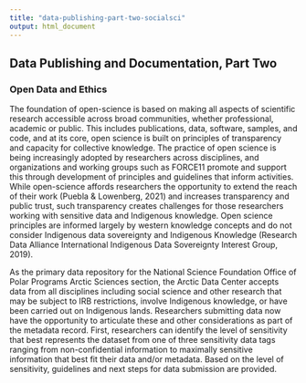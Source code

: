 ```yaml
---
title: "data-publishing-part-two-socialsci"
output: html_document
---
```


## Data Publishing and Documentation, Part Two

### Open Data and Ethics

The foundation of open-science is based on making all aspects of scientific research accessible across broad communities, whether professional, academic or public. This includes publications, data, software, samples, and code, and at its core, open science is built on principles of transparency and capacity for collective knowledge. The practice of open science is being increasingly adopted by researchers across disciplines, and organizations and working groups such as FORCE11 promote and support this through development of principles and guidelines that inform activities. While open-science affords researchers the opportunity to extend the reach of their work (Puebla & Lowenberg, 2021) and increases transparency and public trust, such transparency creates challenges for those researchers working with sensitive data and Indigenous knowledge. Open science principles are informed largely by western knowledge concepts and do not consider Indigenous data  sovereignty and Indigenous Knowledge (Research Data Alliance International Indigenous Data Sovereignty Interest Group, 2019).

As the primary data repository for the National Science Foundation Office of Polar Programs Arctic Sciences section, the Arctic Data Center accepts data from all disciplines including social science and other research that may be subject to IRB restrictions, involve Indigenous knowledge, or have been carried out on Indigenous lands. Researchers submitting data now have the opportunity to articulate these and other considerations as part of the metadata record. First, researchers can identify the level of sensitivity that best represents the dataset from one of three sensitivity data tags ranging from non-confidential information to maximally sensitive information that best fit their data and/or metadata. Based on the level of sensitivity, guidelines and next steps for data submission are provided. 